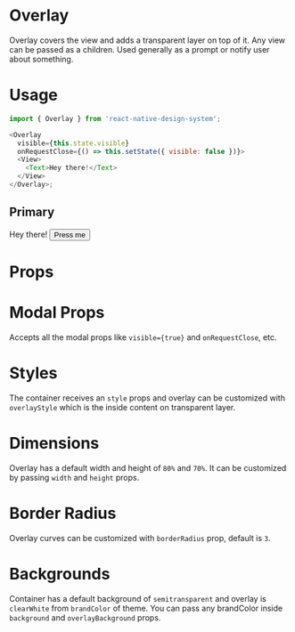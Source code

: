 
<Meta title="Overlay" component={Overlay} />

# Overlay

Overlay covers the view and adds a transparent layer on top of it. Any view can be passed as a children. Used generally as a prompt or notify user about something.

# Usage

```js
import { Overlay } from 'react-native-design-system';

<Overlay
  visible={this.state.visible}
  onRequestClose={() => this.setState({ visible: false })}>
  <View>
    <Text>Hey there!</Text>
  </View>
</Overlay>;
```

## Primary

<Preview>
  <Story name="primary">
    <View>
      <Modal
        visible="true">
        <View>
          <Text>Hey there!</Text>
        </View>
      </Modal>
      <Button>Press me</Button>
    </View>
  </Story>
</Preview>

# Props

<Props of={Overlay} />

# Modal Props

Accepts all the modal props like `visible={true}` and `onRequestClose`, etc.

# Styles

The container receives an `style` props and overlay can be customized with `overlayStyle` which is the inside content on transparent layer.

# Dimensions

Overlay has a default width and height of `80%` and `70%`. It can be customized by passing `width` and `height` props.

# Border Radius

Overlay curves can be customized with `borderRadius` prop, default is `3`.

# Backgrounds

Container has a default background of `semitransparent` and overlay is `clearWhite` from `brandColor` of theme. You can pass any brandColor inside `background` and `overlayBackground` props.

